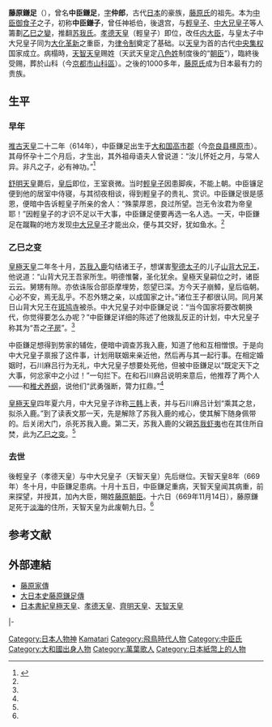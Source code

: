 {{东亚男性历史人物
|名稱= 藤原鎌足
|身份=日本[[飛鳥時代|飛鳥時代]][[內大臣_(日本)|内大臣]]
|圖片名稱 =Fujiwara-Kamatari.jpg
|圖片大小 =240px
|圖片說明 =藤原鎌足畫像，菊池容齋繪
|國家={{JPN}}
|時代= [[飛鳥時代|飛鳥時代]]
|出生日期= [[推古天皇|推古]]22年（614年）
|逝世日期= [[天智天皇|天智]]8年10月16日（669年11月14日）
|姓名=藤原鎌足
|幼名=中臣鎌子
|字=仲郎
|最高職務= [[內大臣_(日本)|内大臣]]
|位階={{Tsl|ja|大織冠|大織冠}}
|氏族= [[中臣氏|中臣氏]]、[[藤原氏|藤原氏]]
|父親=[[中臣御食子|中臣御食子]]
|母親=大伴智仙娘
|庶兄弟=[[中臣久多|中臣久多]]（母不详）<br />[[中臣垂目|中臣垂目]]（母不详）
|正室= {{Tsl|ja|鏡王女|鏡王女}}
|側室=[[车持与志古娘|車持与志古娘]]
|子={{Tsl|ja|定恵|定惠（中臣真人）}}（母車持与志古娘）<br />[[藤原不比等|藤原不比等]]（母車持与志古娘）
|女={{Tsl|ja|氷上娘|冰上娘}}（母不详）<br />{{Tsl|ja|五百重娘|五百重娘}}（母不详）<br />{{Tsl|ja|耳面刀自|耳面刀自}}<br />斗売娘
}}

{{japanese|japanese=藤原 鎌足|kana=ふじわら の かまたり|romaji=Fujiwara no Kamatari}}
'''藤原鎌足'''（{{bd|614年||669年||catIdx=Fujiwara no, Kamatari}}），曾名'''中臣鎌足'''，[[表字|字]]'''仲郎'''，古代[[日本|日本]]的豪族，[[藤原氏|藤原氏]]的祖先。本为[[中臣御食子|中臣御食子]]之子，初称'''中臣鎌子'''，曾任神袛伯，後退宫，与[[孝德天皇|輕皇子]]、[[天智天皇|中大兄皇子]]等人籌劃[[乙巳之變|乙巳之變]]，推翻[[苏我氏|苏我氏]]。[[孝德天皇|孝德天皇]]（輕皇子）即位，改任[[內大臣_(日本)|内大臣]]，与皇太子中大兄皇子同为[[大化革新|大化革新]]之重臣，为[[律令制|律令制]]奠定了基础。以[[天皇|天皇]]为首的古代[[中央集权|中央集权]]国家成立。病榻時，[[天智天皇|天智天皇]]赐姓{{tsl|ja|藤原||藤原}}（天武天皇定[[八色姓|八色姓]]制度後的“{{tsl|ja|藤原||藤原}}[[八色姓|朝臣]]”），臨終後受赐{{Tsl|ja|大織冠|大織冠}}{{Tsl|ja|冠位十九階|冠位十九階|冠位}}，葬於山科（今[[京都市|京都市]][[山科區|山科區]]）。之後的1000多年，[[藤原氏|藤原氏]]成为日本最有力的贵族。

== 生平 ==
=== 早年 ===
[[推古天皇|推古天皇]]二十二年（614年），中臣鎌足出生于[[大和國|大和国]][[高市郡|高市郡]]（今[[奈良县|奈良县]][[橿原市|橿原市]]）。其母怀孕十二个月后，才生出，其外祖母语夫人曾说道：“汝儿怀妊之月，与常人异。非凡之子，必有神功。”<ref name=Bio>{{cite book|author=藤原仲麻呂|title=《藤原家傳》 上卷}}</ref>

[[舒明天皇|舒明天皇]]薨后，[[皇极天皇|皇后]]即位，王室衰微。当时[[輕皇子|輕皇子]]因患脚疾，不能上朝。中臣镰足便到他的居室中侍寝，与其彻夜相谈，得到輕皇子的贵礼、赏识。中臣鎌足很是感恩，便暗中告诉輕皇子所亲的舍人：“殊蒙厚恩，良过所望。岂无令汝君为帝皇耶！”因輕皇子的才识不足以干大事，中臣鎌足便要再选一名人选。一天，中臣鎌足在蹴鞠的地方发现[[天智天皇|中大兄皇子]]才能出众，便与其交好，犹如鱼水。<ref name=Bio />

=== 乙巳之变 ===
[[皇极天皇|皇極天皇]]二年冬十月，[[苏我入鹿|苏我入鹿]]勾结诸王子，想谋害[[聖德太子|聖德太子]]的儿子[[山背大兄王|山背大兄王]]，他说道：“山背大兄王吾家所生。明德惟馨，圣化犹余。皇極天皇嗣位之时，诸臣云云。舅甥有隙。亦依诛阪合部臣摩埋势，怨望已深。方今天子崩鱆，皇后临朝。心必不安，焉无乱乎。不忍外甥之亲，以成国家之计。”诸位王子都很认同。同月某日山背大兄王在[[斑鸠寺|斑鸠寺]]被杀。中大兄皇子对中臣鎌足说：“当今国家将要改朝换代，你觉得要怎么办呢？”中臣鎌足详细的陈述了他拨乱反正的计划，中大兄皇子称其为“吾之[[张良|子房]]”。<ref name=Bio />

中臣鎌足想得到势家的辅佐，便暗中调查苏我入鹿，知道了他和{{Tsl|ja|蘇我倉山田石川麻呂|苏我仓山田石川麻吕|石川麻吕}}互相憎恨。于是向中大兄皇子禀报了这件事，计划用联姻来亲近他，然后再与其一起行事。在相定婚姻时，石川麻吕行为无礼，中大兄皇子想要处死他，但被中臣鎌足以“既定天下之大事，何忿家中之小过！”一句拦下。在和石川麻吕说明来意后，他推荐了两个人——{{Tsl|ja|佐伯子麻呂|
佐伯子麻吕}}和[[稚犬养纲|稚犬养纲]]，说他们“武勇强断，膂力扛鼎。”<ref name=Bio />

[[皇极天皇|皇極天皇]]四年夏六月，中大兄皇子诈称[[朝鲜三国时代|三韩]]上表，并与石川麻吕计划“乘其之怠，拟杀入鹿。”到了读表文那一天，先是解除了苏我入鹿的戒心，使其解下随身佩带的{{tsl|en|剑||剑}}。后关闭大门，杀死苏我入鹿。第二天，苏我入鹿的父親[[苏我虾夷|苏我虾夷]]也在其住所自焚，此为[[乙巳之变|乙巳之变]]。<ref name=Bio />

=== 去世 ===
後輕皇子（孝德天皇）与中大兄皇子（天智天皇）先后继位。天智天皇8年（669年）冬十月，中臣鎌足患病。十月十五日，中臣鎌足重病，天智天皇闻其病重，前来探望，并授其{{Tsl|ja|大織冠|大織冠}}{{Tsl|ja|冠位十九階|冠位十九階|冠位}}，加內大臣，賜姓[[藤原氏|藤原]][[八色姓|朝臣]]。十六日（669年11月14日），藤原鎌足死于[[淡海|淡海]]的住所，天智天皇为此废朝九日。<ref name=Bio />

== 参考文献 ==
{{reflist}}

==外部連結==
*[https://web.archive.org/web/20060825114152/http://applepig.idv.tw/kuon/furu/text/syoki/27/fuji-kaden.htm 藤原家傳]
*[https://web.archive.org/web/20060721124654/http://applepig.idv.tw/kuon/furu/text/dainihonsi/dns111.htm#01 大日本史藤原鎌足傳]
*[https://web.archive.org/web/20060616193422/http://applepig.idv.tw/kuon/furu/text/syoki/syoki24_2.htm#sk24_07 日本書紀皇極天皇]、[https://web.archive.org/web/20051216153205/http://applepig.idv.tw/kuon/furu/text/syoki/syoki25_1.htm 孝德天皇]、[https://web.archive.org/web/20050310110602/http://applepig.idv.tw/kuon/furu/text/syoki/syoki26_1.htm 齊明天皇]、[https://web.archive.org/web/20050310111552/http://applepig.idv.tw/kuon/furu/text/syoki/syoki27_1.htm 天智天皇]

{{日本紙幣上的人物}}

{{Authority control}}
{{DEFAULTSORT:Fujiwara no, Kamatari}}

{{start box|width=auto}}
{{s-off}}
|-
{{s-new|reason=新設立}}
{{s-ttl|title=[[內大臣_(日本)|內大臣]]|years=645年7月12日－669年11月14日|creation={{link-ja|內臣|内臣}}}}
{{s-vacant||next=[[藤原房前|藤原房前]]}}
{{end box}}

[[Category:日本人物神|Category:日本人物神]]
[[Category:藤原氏|Kamatari]]
[[Category:飛鳥時代人物|Category:飛鳥時代人物]]
[[Category:中臣氏|Category:中臣氏]]
[[Category:大和國出身人物|Category:大和國出身人物]]
[[Category:萬葉歌人|Category:萬葉歌人]]
[[Category:日本紙幣上的人物|Category:日本紙幣上的人物]]